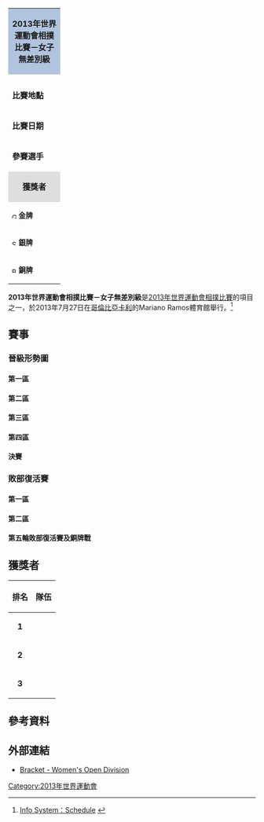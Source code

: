 {| class="toccolours" style="float: right; margin: 0 0 1em 1em; font-size: 90%;" width=220px
| colspan="2"  style="background:#b0c4de; text-align:center; height:30px;"| '''2013年世界運動會相撲比賽－女子無差別級'''
|-
|colspan="2" style="text-align: center;"|
|- style="vertical-align:top;"
|colspan=2|
|- style="vertical-align:top;"
| '''比賽地點'''
| {{flag|COL}}[[卡利|卡利]]
|- style="vertical-align:top;"
| '''比賽日期'''
| 2013年7月27日
|- style="vertical-align:top;"
|width=90|'''參賽選手'''
| 48<ref>實際上為44人。</ref>
|-
|colspan="2" style="background: #dedede; text-align: center;"|'''獲獎者'''
|- style="vertical-align:top;" 
|  style="font-size:90%; width:90px;"|[[Image:Gold_medal_blank.svg|10px]] '''金牌'''
| {{flagIOC2athlete|Anna Zhigalova|RUS|2013年世界運動會}}
|-
|  style="font-size:90%; width:90px;"|[[Image:Silver_medal_blank.svg|10px]] '''銀牌'''
| {{flagIOC2athlete|Janaina Silva|BRA|2013年世界運動會}}
|-
|  style="font-size:90%; width:90px;"|[[Image:Bronze_medal_blank.svg|10px]] '''銅牌'''
| {{flagIOC2athlete|Svitlana Yaromka|UKR|2013年世界運動會}}
|}

'''2013年世界運動會相撲比賽－女子無差別級'''是[[2013年世界運動會相撲比賽|2013年世界運動會相撲比賽]]的項目之一，於2013年7月27日在[[哥倫比亞|哥倫比亞]][[卡利|卡利]]的Mariano Ramos體育館舉行。<ref>[http://worldgames2013.sportresult.com/NH/en/300 Info System：Schedule] {{Wayback|url=http://worldgames2013.sportresult.com/NH/en/300 |date=20201123162148 }} {{en icon}}</ref>

== 賽事 ==
=== 晉級形勢圖 ===
==== 第一區 ====
{{16TeamBracket-Compact-NoSeeds-Byes
| RD1=六十四強賽
| RD2=三十二強賽
| RD3=十六強賽
| RD4=半準決賽
| RD4b=
| RD1-team01=
| RD1-score01=
| RD1-team02=
| RD1-score02=
| RD1-team03='''{{flagIOC2athlete|Marina Rozum|POL|2013年世界運動會}}'''
| RD1-score03='''勝'''
| RD1-team04=輪空
| RD1-score04=
| RD1-team05=
| RD1-score05=
| RD1-team06=
| RD1-score06=
| RD1-team07={{flagIOC2athlete|上田幸佳|JPN|2013年世界運動會}}
| RD1-score07=
| RD1-team08='''{{flagIOC2athlete|Svitlana Yaromka|UKR|2013年世界運動會}}'''
| RD1-score08='''勝'''
| RD1-team09=
| RD1-score09=
| RD1-team10=
| RD1-score10=
| RD1-team11='''{{flagIOC2athlete|Maria Cedeno|VEN|2013年世界運動會}}'''
| RD1-score11='''勝'''
| RD1-team12={{flagIOC2athlete|Alina Boykova|UKR|2013年世界運動會}}
| RD1-score12=
| RD1-team13=
| RD1-score13=
| RD1-team14=
| RD1-score14=
| RD1-team15={{flagIOC2athlete|Fruzsina Forgo|HUN|2013年世界運動會}}
| RD1-score15=
| RD1-team16='''{{flagIOC2athlete|程秋蓉|TPE|2013年世界運動會}}'''
| RD1-score16='''勝'''
| RD2-team01='''{{flagIOC2athlete|Anna Zhigalova|RUS|2013年世界運動會}}'''
| RD2-score01='''勝'''
| RD2-team02={{flagIOC2athlete|Marina Rozum|POL|2013年世界運動會}}
| RD2-score02=
| RD2-team03={{flagIOC2athlete|Charlotte Soesanto|USA|2013年世界運動會}}
| RD2-score03=
| RD2-team04='''{{flagIOC2athlete|Svitlana Yaromka|UKR|2013年世界運動會}}'''
| RD2-score04='''勝'''
| RD2-team05={{flagIOC2athlete|Moira Santillan|ARG|2013年世界運動會}}
| RD2-score05=
| RD2-team06='''{{flagIOC2athlete|Maria Cedeno|VEN|2013年世界運動會}}'''
| RD2-score06='''勝'''
| RD2-team07={{flagIOC2athlete|Luciana Montgomery|BRA|2013年世界運動會}}
| RD2-score07=
| RD2-team08='''{{flagIOC2athlete|程秋蓉|TPE|2013年世界運動會}}'''
| RD2-score08='''勝'''
| RD3-team01='''{{flagIOC2athlete|Anna Zhigalova|RUS|2013年世界運動會}}'''
| RD3-score01='''勝'''
| RD3-team02={{flagIOC2athlete|Svitlana Yaromka|UKR|2013年世界運動會}}
| RD3-score02=
| RD3-team03='''{{flagIOC2athlete|Maria Cedeno|VEN|2013年世界運動會}}'''
| RD3-score03='''勝'''
| RD3-team04={{flagIOC2athlete|程秋蓉|TPE|2013年世界運動會}}
| RD3-score04=
| RD4-team01='''{{flagIOC2athlete|Anna Zhigalova|RUS|2013年世界運動會}}'''
| RD4-score01='''勝'''
| RD4-team02={{flagIOC2athlete|Maria Cedeno|VEN|2013年世界運動會}}
| RD4-score02=
| RD4b-team01=
| RD4b-score01=
| RD4b-team02=
| RD4b-score02=
}}

==== 第二區 ====
{{16TeamBracket-Compact-NoSeeds-Byes
| RD1=六十四強賽
| RD2=三十二強賽
| RD3=十六強賽
| RD4=半準決賽
| RD4b=
| RD1-team01=
| RD1-score01=
| RD1-team02=
| RD1-score02=
| RD1-team03='''{{flagIOC2athlete|Francisca Harteveld|NED|2013年世界運動會}}'''
| RD1-score03='''勝'''
| RD1-team04={{flagIOC2athlete|Munkhtsetseg Otgon|MGL|2013年世界運動會}}
| RD1-score04=
| RD1-team05=
| RD1-score05=
| RD1-team06=
| RD1-score06=
| RD1-team07={{flagIOC2athlete|Tiffany Tran|USA|2013年世界運動會}}
| RD1-score07=
| RD1-team08='''{{flagIOC2athlete|Nelli Vorobyeva|RUS|2013年世界運動會}}'''
| RD1-score08='''勝'''
| RD1-team09=
| RD1-score09=
| RD1-team10=
| RD1-score10=
| RD1-team11={{flagIOC2athlete|Melanie Rivas|USA|2013年世界運動會}}
| RD1-score11=
| RD1-team12='''{{flagIOC2athlete|洪詩盈|TPE|2013年世界運動會}}'''
| RD1-score12='''勝'''
| RD1-team13=
| RD1-score13=
| RD1-team14=
| RD1-score14=
| RD1-team15='''{{flagIOC2athlete|Fernanda Rojas|BRA|2013年世界運動會}}'''
| RD1-score15='''勝'''
| RD1-team16=輪空
| RD1-score16=
| RD2-team01={{flagIOC2athlete|Monika Skiba|POL|2013年世界運動會}}
| RD2-score01=
| RD2-team02='''{{flagIOC2athlete|Francisca Harteveld|NED|2013年世界運動會}}'''
| RD2-score02='''勝'''
| RD2-team03='''{{flagIOC2athlete|松浦麻乃|JPN|2013年世界運動會}}'''
| RD2-score03='''勝'''
| RD2-team04={{flagIOC2athlete|Nelli Vorobyeva|RUS|2013年世界運動會}}
| RD2-score04=
| RD2-team05=輪空
| RD2-score05=
| RD2-team06='''{{flagIOC2athlete|洪詩盈|TPE|2013年世界運動會}}'''
| RD2-score06='''勝'''
| RD2-team07={{flagIOC2athlete|Ofelia Barrios|VEN|2013年世界運動會}}
| RD2-score07=
| RD2-team08='''{{flagIOC2athlete|Fernanda Rojas|BRA|2013年世界運動會}}'''
| RD2-score08='''勝'''
| RD3-team01='''{{flagIOC2athlete|Francisca Harteveld|NED|2013年世界運動會}}'''
| RD3-score01='''勝'''
| RD3-team02={{flagIOC2athlete|松浦麻乃|JPN|2013年世界運動會}}
| RD3-score02=
| RD3-team03={{flagIOC2athlete|洪詩盈|TPE|2013年世界運動會}}
| RD3-score03=
| RD3-team04='''{{flagIOC2athlete|Fernanda Rojas|BRA|2013年世界運動會}}'''
| RD3-score04='''勝'''
| RD4-team01='''{{flagIOC2athlete|Francisca Harteveld|NED|2013年世界運動會}}'''
| RD4-score01='''勝'''
| RD4-team02={{flagIOC2athlete|Fernanda Rojas|BRA|2013年世界運動會}}
| RD4-score02=
| RD4b-team01=
| RD4b-score01=
| RD4b-team02=
| RD4b-score02=
}}

==== 第三區 ====
{{16TeamBracket-Compact-NoSeeds-Byes
| RD1=六十四強賽
| RD2=三十二強賽
| RD3=十六強賽
| RD4=半準決賽
| RD4b=
| RD1-team01=
| RD1-score01=
| RD1-team02=
| RD1-score02=
| RD1-team03=輪空
| RD1-score03=
| RD1-team04='''{{flagIOC2athlete|Naiara Hernandez|ARG|2013年世界運動會}}'''
| RD1-score04='''勝'''
| RD1-team05=
| RD1-score05=
| RD1-team06=
| RD1-score06=
| RD1-team07='''{{flagIOC2athlete|Erika Makai|HUN|2013年世界運動會}}'''
| RD1-score07='''勝'''
| RD1-team08={{flagIOC2athlete|Magdalena Macios|POL|2013年世界運動會}}
| RD1-score08=
| RD1-team09=
| RD1-score09=
| RD1-team10=
| RD1-score10=
| RD1-team11={{flagIOC2athlete|Maryna Maksymenko|UKR|2013年世界運動會}}
| RD1-score11=
| RD1-team12='''{{flagIOC2athlete|Sunjidmaa Khishigdorj|MGL|2013年世界運動會}}'''
| RD1-score12='''勝'''
| RD1-team13=
| RD1-score13=
| RD1-team14=
| RD1-score14=
| RD1-team15='''{{flagIOC2athlete|Olesya Kovalenko|RUS|2013年世界運動會}}'''
| RD1-score15='''勝'''
| RD1-team16={{flagIOC2athlete|Natany Brisola|BRA|2013年世界運動會}}
| RD1-score16=
| RD2-team01='''{{flagIOC2athlete|Tatiana Iarshevich|RUS|2013年世界運動會}}'''
| RD2-score01='''勝'''
| RD2-team02={{flagIOC2athlete|Naiara Hernandez|ARG|2013年世界運動會}}
| RD2-score02=
| RD2-team03={{flagIOC2athlete|Karla Quiroz|VEN|2013年世界運動會}}
| RD2-score03=
| RD2-team04='''{{flagIOC2athlete|Erika Makai|HUN|2013年世界運動會}}'''
| RD2-score04='''勝'''
| RD2-team05={{flagIOC2athlete|Natalie Burns|USA|2013年世界運動會}}
| RD2-score05=
| RD2-team06='''{{flagIOC2athlete|Sunjidmaa Khishigdorj|MGL|2013年世界運動會}}'''
| RD2-score06='''勝'''
| RD2-team07={{flagIOC2athlete|谷內明日實|JPN|2013年世界運動會}}
| RD2-score07=
| RD2-team08='''{{flagIOC2athlete|Olesya Kovalenko|RUS|2013年世界運動會}}'''
| RD2-score08='''勝'''
| RD3-team01={{flagIOC2athlete|Tatiana Iarshevich|RUS|2013年世界運動會}}
| RD3-score01=
| RD3-team02='''{{flagIOC2athlete|Erika Makai|HUN|2013年世界運動會}}'''
| RD3-score02='''勝'''
| RD3-team03='''{{flagIOC2athlete|Sunjidmaa Khishigdorj|MGL|2013年世界運動會}}'''
| RD3-score03='''勝'''
| RD3-team04={{flagIOC2athlete|Olesya Kovalenko|RUS|2013年世界運動會}}
| RD3-score04=
| RD4-team01='''{{flagIOC2athlete|Erika Makai|HUN|2013年世界運動會}}'''
| RD4-score01='''勝'''
| RD4-team02={{flagIOC2athlete|Sunjidmaa Khishigdorj|MGL|2013年世界運動會}}
| RD4-score02=
| RD4b-team01=
| RD4b-score01=
| RD4b-team02=
| RD4b-score02=
}}

==== 第四區 ====
{{16TeamBracket-Compact-NoSeeds-Byes
| RD1=六十四強賽
| RD2=三十二強賽
| RD3=十六強賽
| RD4=半準決賽
| RD4b=
| RD1-team01=
| RD1-score01=
| RD1-team02=
| RD1-score02=
| RD1-team03={{flagIOC2athlete|岩本幸奈|JPN|2013年世界運動會}}
| RD1-score03=
| RD1-team04='''{{flagIOC2athlete|Anna Aleksandrova|RUS|2013年世界運動會}}'''
| RD1-score04='''勝'''
| RD1-team05=
| RD1-score05=
| RD1-team06=
| RD1-score06=
| RD1-team07='''{{flagIOC2athlete|Sylwia Krzemien|POL|2013年世界運動會}}'''
| RD1-score07='''勝'''
| RD1-team08={{flagIOC2athlete|Milaidy Chrisnos|VEN|2013年世界運動會}}
| RD1-score08=
| RD1-team09=
| RD1-score09=
| RD1-team10=
| RD1-score10=
| RD1-team11={{flagIOC2athlete|Gyongyi Kallo|HUN|2013年世界運動會}}
| RD1-score11=
| RD1-team12='''{{flagIOC2athlete|余庭|TPE|2013年世界運動會}}'''
| RD1-score12='''勝'''
| RD1-team13=
| RD1-score13=
| RD1-team14=
| RD1-score14=
| RD1-team15={{flagIOC2athlete|Svitlana Trosiuk|UKR|2013年世界運動會}}
| RD1-score15=
| RD1-team16='''{{flagIOC2athlete|Khorolsuren Munkhmagnai|MGL|2013年世界運動會}}'''
| RD1-score16='''勝'''
| RD2-team01={{flagIOC2athlete|Mary Seward|USA|2013年世界運動會}}
| RD2-score01=
| RD2-team02='''{{flagIOC2athlete|Anna Aleksandrova|RUS|2013年世界運動會}}'''
| RD2-score02='''勝'''
| RD2-team03='''{{flagIOC2athlete|Janaina Silva|BRA|2013年世界運動會}}'''
| RD2-score03='''勝'''
| RD2-team04={{flagIOC2athlete|Sylwia Krzemien|POL|2013年世界運動會}}
| RD2-score04=
| RD2-team05={{flagIOC2athlete|Kerstin Schmidtsdorf|GER|2013年世界運動會}}
| RD2-score05=
| RD2-team06='''{{flagIOC2athlete|余庭|TPE|2013年世界運動會}}'''
| RD2-score06='''勝'''
| RD2-team07='''{{flagIOC2athlete|山中未久|JPN|2013年世界運動會}}'''
| RD2-score07='''勝'''
| RD2-team08={{flagIOC2athlete|Khorolsuren Munkhmagnai|MGL|2013年世界運動會}}
| RD2-score08=
| RD3-team01={{flagIOC2athlete|Anna Aleksandrova|RUS|2013年世界運動會}}
| RD3-score01=
| RD3-team02='''{{flagIOC2athlete|Janaina Silva|BRA|2013年世界運動會}}'''
| RD3-score02='''勝'''
| RD3-team03='''{{flagIOC2athlete|余庭|TPE|2013年世界運動會}}'''
| RD3-score03='''勝'''
| RD3-team04={{flagIOC2athlete|山中未久|JPN|2013年世界運動會}}
| RD3-score04=
| RD4-team01='''{{flagIOC2athlete|Janaina Silva|BRA|2013年世界運動會}}'''
| RD4-score01='''勝'''
| RD4-team02={{flagIOC2athlete|余庭|TPE|2013年世界運動會}}
| RD4-score02=
| RD4b-team01=
| RD4b-score01=
| RD4b-team02=
| RD4b-score02=
}}

==== 決賽 ====
{{4TeamBracket-Compact-NoSeeds-Byes
| RD1=準決賽
| RD2=金牌戰
| RD2b=
| RD1-team01='''{{flagIOC2athlete|Anna Zhigalova|RUS|2013年世界運動會}}'''
| RD1-score01='''勝'''
| RD1-team02={{flagIOC2athlete|Francisca Harteveld|NED|2013年世界運動會}}
| RD1-score02=
| RD1-team03={{flagIOC2athlete|Erika Makai|HUN|2013年世界運動會}}
| RD1-score03=
| RD1-team04='''{{flagIOC2athlete|Janaina Silva|BRA|2013年世界運動會}}'''
| RD1-score04='''勝'''
| RD2-team01='''{{flagIOC2athlete|Anna Zhigalova|RUS|2013年世界運動會}}'''
| RD2-score01='''勝'''
| RD2-team02={{flagIOC2athlete|Janaina Silva|BRA|2013年世界運動會}}
| RD2-score02=
| RD2b-team01=
| RD2b-score01=
| RD2b-team02=
| RD2b-score02=
}}

=== 敗部復活賽 ===
==== 第一區 ====
{{16TeamBracket-Compact-NoSeeds-Byes
| RD1=第一輪敗部復活賽
| RD2=第二輪敗部復活賽
| RD3=第三輪敗部復活賽
| RD4=第四輪敗部復活賽
| RD4b=
| RD1-team01=
| RD1-score01=
| RD1-team02=
| RD1-score02=
| RD1-team03=
| RD1-score03=
| RD1-team04=
| RD1-score04=
| RD1-team05=
| RD1-score05=
| RD1-team06=
| RD1-score06=
| RD1-team07='''{{flagIOC2athlete|Marina Rozum|POL|2013年世界運動會}}'''
| RD1-score07='''勝'''
| RD1-team08=輪空
| RD1-score08=
| RD1-team09=
| RD1-score09=
| RD1-team10=
| RD1-score10=
| RD1-team11=
| RD1-score11=
| RD1-team12='
| RD1-score12=
| RD1-team13=
| RD1-score13=
| RD1-team14=
| RD1-score14=
| RD1-team15={{flagIOC2athlete|Monika Skiba|POL|2013年世界運動會}}
| RD1-score15=
| RD1-team16='''{{flagIOC2athlete|Munkhtsetseg Otgon|MGL|2013年世界運動會}}'''
| RD1-score16='''勝'''
| RD2-team01=
| RD2-score01=
| RD2-team02=
| RD2-score02=
| RD2-team03='''{{flagIOC2athlete|Svitlana Yaromka|UKR|2013年世界運動會}}'''
| RD2-score03='''勝'''
| RD2-team04={{flagIOC2athlete|Marina Rozum|POL|2013年世界運動會}}
| RD2-score04=
| RD2-team05=
| RD2-score05=
| RD2-team06=
| RD2-score06=
| RD2-team07={{flagIOC2athlete|松浦麻乃|JPN|2013年世界運動會}}
| RD2-score07=
| RD2-team08='''{{flagIOC2athlete|Munkhtsetseg Otgon|MGL|2013年世界運動會}}'''
| RD2-score08='''勝'''
| RD3-team01={{flagIOC2athlete|Maria Cedeno|VEN|2013年世界運動會}}
| RD3-score01=
| RD3-team02='''{{flagIOC2athlete|Svitlana Yaromka|UKR|2013年世界運動會}}'''
| RD3-score02='''勝'''
| RD3-team03={{flagIOC2athlete|Fernanda Rojas|BRA|2013年世界運動會}}
| RD3-score03=
| RD3-team04='''{{flagIOC2athlete|Munkhtsetseg Otgon|MGL|2013年世界運動會}}'''
| RD3-score04='''勝'''
| RD4-team01='''{{flagIOC2athlete|Svitlana Yaromka|UKR|2013年世界運動會}}'''
| RD4-score01='''勝'''
| RD4-team02={{flagIOC2athlete|Munkhtsetseg Otgon|MGL|2013年世界運動會}}
| RD4-score02=
| RD4b-team01=
| RD4b-score01=
| RD4b-team02=
| RD4b-score02=
}}

==== 第二區 ====
{{16TeamBracket-Compact-NoSeeds-Byes
| RD1=第一輪敗部復活賽
| RD2=第二輪敗部復活賽
| RD3=第三輪敗部復活賽
| RD4=第四輪敗部復活賽
| RD4b=
| RD1-team01=
| RD1-score01=
| RD1-team02=
| RD1-score02=
| RD1-team03=
| RD1-score03=
| RD1-team04=
| RD1-score04=
| RD1-team05=
| RD1-score05=
| RD1-team06=
| RD1-score06=
| RD1-team07={{flagIOC2athlete|Karla Quiroz|VEN|2013年世界運動會}}
| RD1-score07=
| RD1-team08='''{{flagIOC2athlete|Magdalena Macios|POL|2013年世界運動會}}'''
| RD1-score08='''勝'''
| RD1-team09=
| RD1-score09=
| RD1-team10=
| RD1-score10=
| RD1-team11=
| RD1-score11=
| RD1-team12='
| RD1-score12=
| RD1-team13=
| RD1-score13=
| RD1-team14=
| RD1-score14=
| RD1-team15='''{{flagIOC2athlete|Sylwia Krzemien|POL|2013年世界運動會}}'''
| RD1-score15='''勝'''
| RD1-team16={{flagIOC2athlete|Milaidy Chrisnos|VEN|2013年世界運動會}}
| RD1-score16=
| RD2-team01=
| RD2-score01=
| RD2-team02=
| RD2-score02=
| RD2-team03={{flagIOC2athlete|Tatiana Iarshevich|RUS|2013年世界運動會}}
| RD2-score03=
| RD2-team04='''{{flagIOC2athlete|Magdalena Macios|POL|2013年世界運動會}}'''
| RD2-score04='''勝'''
| RD2-team05=
| RD2-score05=
| RD2-team06=
| RD2-score06=
| RD2-team07={{flagIOC2athlete|Anna Aleksandrova|RUS|2013年世界運動會}}
| RD2-score07=
| RD2-team08='''{{flagIOC2athlete|Sylwia Krzemien|POL|2013年世界運動會}}'''
| RD2-score08='''勝'''
| RD3-team01='''{{flagIOC2athlete|Sunjidmaa Khishigdorj|MGL|2013年世界運動會}}'''
| RD3-score01='''勝'''
| RD3-team02={{flagIOC2athlete|Magdalena Macios|POL|2013年世界運動會}}
| RD3-score02=
| RD3-team03={{flagIOC2athlete|余庭|TPE|2013年世界運動會}}
| RD3-score03=
| RD3-team04='''{{flagIOC2athlete|Sylwia Krzemien|POL|2013年世界運動會}}'''
| RD3-score04='''勝'''
| RD4-team01='''{{flagIOC2athlete|Sunjidmaa Khishigdorj|MGL|2013年世界運動會}}'''
| RD4-score01='''勝'''
| RD4-team02={{flagIOC2athlete|Sylwia Krzemien|POL|2013年世界運動會}}
| RD4-score02=
| RD4b-team01=
| RD4b-score01=
| RD4b-team02=
| RD4b-score02=
}}

==== 第五輪敗部復活賽及銅牌戰 ====
{{4TeamBracket-Compact-NoSeeds-Byes
| RD1=第五輪敗部復活賽
| RD2=銅牌戰
| RD2b=
| RD1-team01={{flagIOC2athlete|Erika Makai|HUN|2013年世界運動會}}
| RD1-score01=
| RD1-team02='''{{flagIOC2athlete|Svitlana Yaromka|UKR|2013年世界運動會}}'''
| RD1-score02='''勝'''
| RD1-team03={{flagIOC2athlete|Francisca Harteveld|NED|2013年世界運動會}}
| RD1-score03=
| RD1-team04='''{{flagIOC2athlete|Sunjidmaa Khishigdorj|MGL|2013年世界運動會}}'''
| RD1-score04='''勝'''
| RD2-team01='''{{flagIOC2athlete|Svitlana Yaromka|UKR|2013年世界運動會}}'''
| RD2-score01='''勝'''
| RD2-team02={{flagIOC2athlete|Sunjidmaa Khishigdorj|MGL|2013年世界運動會}}
| RD2-score02=
| RD2b-team01=
| RD2b-score01=
| RD2b-team02=
| RD2b-score02=
}}

== 獲獎者 ==
{| class="wikitable" style="margin: 0 auto;"
|-
!排名
!隊伍
|- bgcolor=gold
|align=center|'''1'''
|align=left|{{flagIOC2athlete|[[Anna_Zhigalova|Anna Zhigalova]]|RUS|2013年世界運動會}}
|- bgcolor=silver
|align=center|'''2'''
|align=left|{{flagIOC2athlete|[[Janaina_Silva|Janaina Silva]]|BRA|2013年世界運動會}}
|- bgcolor=#cc9966
|align=center|'''3'''
|align=left|{{flagIOC2athlete|[[Svitlana_Yaromka|Svitlana Yaromka]]|UKR|2013年世界運動會}}
|}

== 參考資料 ==
{{reflist}}

== 外部連結 ==
* [http://worldgames2013.sportresult.com/NH/en/300/Comp/Info/SU/Bracket/SUW004000 Bracket - Women's Open Division]{{Wayback|url=http://worldgames2013.sportresult.com/NH/en/300/Comp/Info/SU/Bracket/SUW004000 |date=20181005113348 }} {{en icon}}

[[Category:2013年世界運動會|Category:2013年世界運動會]]